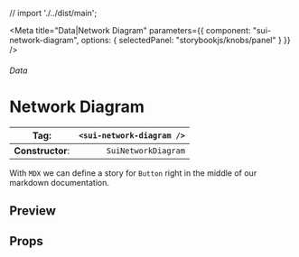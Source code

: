 
// import './../dist/main';

<Meta
	title="Data|Network Diagram"
	parameters={{
		component: "sui-network-diagram",
		options: { selectedPanel: "storybookjs/knobs/panel" }
	}}
/>

###### Data

# Network Diagram

| **Tag**:         | `<sui-network-diagram />` |
| ---------------- | ------------------------: |
| **Constructor**: |       `SuiNetworkDiagram` |

With `MDX` we can define a story for `Button` right in the middle of our
markdown documentation.

## Preview

## Props
